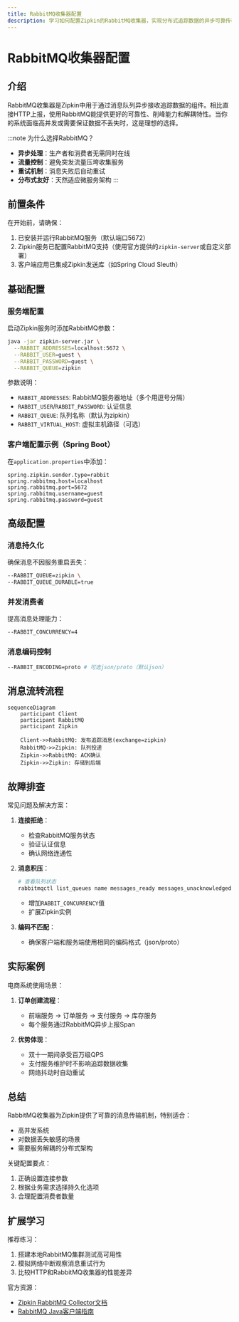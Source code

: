 ```yaml
---
title: RabbitMQ收集器配置
description: 学习如何配置Zipkin的RabbitMQ收集器，实现分布式追踪数据的异步可靠传输。
---
```


# RabbitMQ收集器配置

## 介绍

RabbitMQ收集器是Zipkin中用于通过消息队列异步接收追踪数据的组件。相比直接HTTP上报，使用RabbitMQ能提供更好的可靠性、削峰能力和解耦特性。当你的系统面临高并发或需要保证数据不丢失时，这是理想的选择。

:::note 为什么选择RabbitMQ？
- **异步处理**：生产者和消费者无需同时在线
- **流量控制**：避免突发流量压垮收集服务
- **重试机制**：消息失败后自动重试
- **分布式友好**：天然适应微服务架构
:::

## 前置条件

在开始前，请确保：
1. 已安装并运行RabbitMQ服务（默认端口5672）
2. Zipkin服务已配置RabbitMQ支持（使用官方提供的`zipkin-server`或自定义部署）
3. 客户端应用已集成Zipkin发送库（如Spring Cloud Sleuth）

## 基础配置

### 服务端配置

启动Zipkin服务时添加RabbitMQ参数：

```bash
java -jar zipkin-server.jar \
  --RABBIT_ADDRESSES=localhost:5672 \
  --RABBIT_USER=guest \
  --RABBIT_PASSWORD=guest \
  --RABBIT_QUEUE=zipkin
```

参数说明：
- `RABBIT_ADDRESSES`: RabbitMQ服务器地址（多个用逗号分隔）
- `RABBIT_USER`/`RABBIT_PASSWORD`: 认证信息
- `RABBIT_QUEUE`: 队列名称（默认为zipkin）
- `RABBIT_VIRTUAL_HOST`: 虚拟主机路径（可选）

### 客户端配置示例（Spring Boot）

在`application.properties`中添加：

```properties
spring.zipkin.sender.type=rabbit
spring.rabbitmq.host=localhost
spring.rabbitmq.port=5672
spring.rabbitmq.username=guest
spring.rabbitmq.password=guest
```

## 高级配置

### 消息持久化

确保消息不因服务重启丢失：

```bash
--RABBIT_QUEUE=zipkin \
--RABBIT_QUEUE_DURABLE=true
```

### 并发消费者

提高消息处理能力：

```bash
--RABBIT_CONCURRENCY=4
```

### 消息编码控制

```bash
--RABBIT_ENCODING=proto # 可选json/proto（默认json）
```

## 消息流转流程

```mermaid
sequenceDiagram
    participant Client
    participant RabbitMQ
    participant Zipkin
    
    Client->>RabbitMQ: 发布追踪消息(exchange=zipkin)
    RabbitMQ->>Zipkin: 队列投递
    Zipkin->>RabbitMQ: ACK确认
    Zipkin->>Zipkin: 存储到后端
```

## 故障排查

常见问题及解决方案：

1. **连接拒绝**：
   - 检查RabbitMQ服务状态
   - 验证认证信息
   - 确认网络连通性

2. **消息积压**：
   ```bash
   # 查看队列状态
   rabbitmqctl list_queues name messages_ready messages_unacknowledged
   ```
   - 增加`RABBIT_CONCURRENCY`值
   - 扩展Zipkin实例

3. **编码不匹配**：
   - 确保客户端和服务端使用相同的编码格式（json/proto）

## 实际案例

电商系统使用场景：

1. **订单创建流程**：
   - 前端服务 -> 订单服务 -> 支付服务 -> 库存服务
   - 每个服务通过RabbitMQ异步上报Span

2. **优势体现**：
   - 双十一期间承受百万级QPS
   - 支付服务维护时不影响追踪数据收集
   - 网络抖动时自动重试

## 总结

RabbitMQ收集器为Zipkin提供了可靠的消息传输机制，特别适合：
- 高并发系统
- 对数据丢失敏感的场景
- 需要服务解耦的分布式架构

关键配置要点：
1. 正确设置连接参数
2. 根据业务需求选择持久化选项
3. 合理配置消费者数量

## 扩展学习

推荐练习：
1. 搭建本地RabbitMQ集群测试高可用性
2. 模拟网络中断观察消息重试行为
3. 比较HTTP和RabbitMQ收集器的性能差异

官方资源：
- [Zipkin RabbitMQ Collector文档](https://zipkin.io/pages/collectors.html)
- [RabbitMQ Java客户端指南](https://www.rabbitmq.com/api-guide.html)